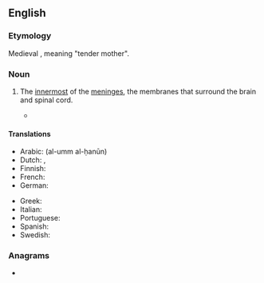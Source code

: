==English==

===Etymology===
Medieval {{etyl|la|en}}, meaning "tender mother".

===Noun===
{{en-noun}}
{{wikipedia}}

# {{lb|en|anatomy}} The [[innermost]] of the [[meninges]], the membranes that surround the brain and spinal cord.
#* {{quote-magazine|year=2013|month=May-June|author=[http://www.americanscientist.org/authors/detail/charles-t-ambrose Charles T. Ambrose]
|title=[http://www.americanscientist.org/issues/feature/2013/3/alzheimerrsquos-disease-the-great-morbidity-of-the-21st-century Alzheimer’s Disease]
|volume=101|issue=3|page=200|magazine={{w|American Scientist}}
|passage=Similar studies of rats have employed four different intracranial resorbable, slow sustained release systems&mdash;&nbsp;[&hellip;]. Such a slow-release device containing angiogenic factors could be placed on the '''pia mater''' covering the cerebral cortex and tested in persons with senile dementia in long term studies.}}

====Translations====
{{trans-top|innermost of the meninges}}
* Arabic: {{t|ar|الأم الحنون}} (al-umm al-ḥanūn)
* Dutch: {{t|nl|Zacht hersenvlies}}, {{t|nl|Pia mater}}
* Finnish: {{t|fi|pehmeäkalvo}}
* French: {{t+|fr|pie-mère|f}}
* German: {{t|de|Pia mater|f}}
{{trans-mid}}
* Greek: {{t|el|χοριοειδής μήνιγξ|f}}
* Italian: {{t|it|pia madre|f}}
* Portuguese: {{t|pt|pia-máter|f}}
* Spanish: {{t+|es|piamadre|f}}
* Swedish: {{t|sv|mjuka hjärnhinnan|c}}
{{trans-bottom}}

===Anagrams===
* {{anagrams|en|pimarate}}